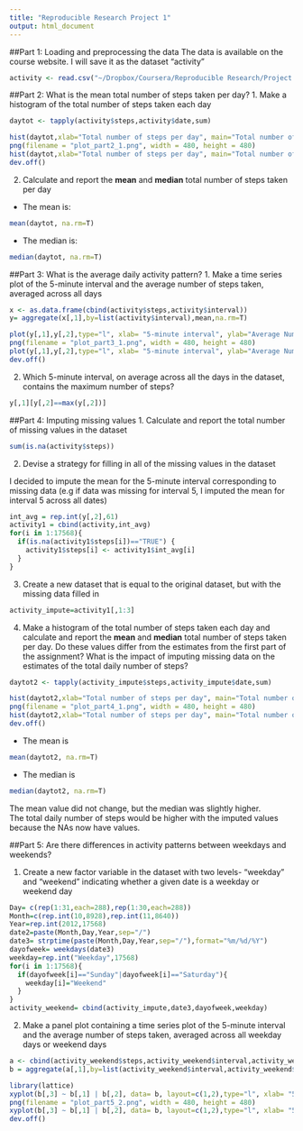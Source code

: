 ```yaml
---
title: "Reproducible Research Project 1"
output: html_document
---
```

##Part 1: Loading and preprocessing the data
The data is available on the course website. I will save it as the dataset "activity"
```r
activity <- read.csv("~/Dropbox/Coursera/Reproducible Research/Project 1/activity.csv", sep=",")
```  
  

##Part 2: What is the mean total number of steps taken per day?
1. Make a histogram of the total number of steps taken each day

```r
daytot <- tapply(activity$steps,activity$date,sum)
```
```r
hist(daytot,xlab="Total number of steps per day", main="Total number of steps per day")
png(filename = "plot_part2_1.png", width = 480, height = 480)
hist(daytot,xlab="Total number of steps per day", main="Total number of steps per day")
dev.off()
```  

2. Calculate and report the **mean** and **median** total number of steps taken per day

- The mean is:
```r
mean(daytot, na.rm=T)
```

- The median is:
```r
median(daytot, na.rm=T)
```


##Part 3: What is the average daily activity pattern?
1. Make a time series plot of the 5-minute interval and the average number of steps taken, averaged across all days
 
```r
x <- as.data.frame(cbind(activity$steps,activity$interval))
y= aggregate(x[,1],by=list(activity$interval),mean,na.rm=T)
```
```r
plot(y[,1],y[,2],type="l", xlab= "5-minute interval", ylab="Average Number of Steps", main="Average Daily Activity Pattern")
png(filename = "plot_part3_1.png", width = 480, height = 480)
plot(y[,1],y[,2],type="l", xlab= "5-minute interval", ylab="Average Number of Steps", main="Average Daily Activity Pattern")
dev.off()
```

2. Which 5-minute interval, on average across all the days in the dataset, contains the  maximum number of steps?
```r
y[,1][y[,2]==max(y[,2])]
```


##Part 4: Imputing missing values
1. Calculate and report the total number of missing values in the dataset
```r
sum(is.na(activity$steps))
```

2. Devise a strategy for filling in all of the missing values in the dataset 
  
  I decided to impute the mean for the 5-minute interval corresponding to missing data (e.g if data was missing for interval 5, I imputed the mean for interval 5 across all dates)
```r
int_avg = rep.int(y[,2],61)
activity1 = cbind(activity,int_avg)
for(i in 1:17568){
  if(is.na(activity1$steps[i])=="TRUE") {
    activity1$steps[i] <- activity1$int_avg[i]
  } 
}
```

3. Create a new dataset that is equal to the original dataset, but with the missing data filled in
```r
activity_impute=activity1[,1:3]
```

4. Make a histogram of the total number of steps taken each day and calculate and report the **mean** and **median** total number of steps taken per day. Do these values differ from the estimates from the first part of the assignment? What is the impact of imputing missing data on the estimates of the total daily number of steps?

```r
daytot2 <- tapply(activity_impute$steps,activity_impute$date,sum)
```
```r
hist(daytot2,xlab="Total number of steps per day", main="Total number of steps per day using imputed data")
png(filename = "plot_part4_1.png", width = 480, height = 480)
hist(daytot2,xlab="Total number of steps per day", main="Total number of steps per day using imputed data")
dev.off()
```  

- The mean is
```r
mean(daytot2, na.rm=T)
```  
- The median is
```r
median(daytot2, na.rm=T)
```

  The mean value did not change, but the median was slightly higher.   
  The total daily number of steps would be higher with the imputed values because the NAs now have values. 
  

##Part 5: Are there differences in activity patterns between weekdays and weekends?

1. Create a new factor variable in the dataset with two levels- "weekday" and "weekend" indicating whether a given date is a weekday or weekend day

```r
Day= c(rep(1:31,each=288),rep(1:30,each=288))
Month=c(rep.int(10,8928),rep.int(11,8640))
Year=rep.int(2012,17568)
date2=paste(Month,Day,Year,sep="/")
date3= strptime(paste(Month,Day,Year,sep="/"),format="%m/%d/%Y")
dayofweek= weekdays(date3)
weekday=rep.int("Weekday",17568)
for(i in 1:17568){
  if(dayofweek[i]=="Sunday"|dayofweek[i]=="Saturday"){
    weekday[i]="Weekend"
  }
}
activity_weekend= cbind(activity_impute,date3,dayofweek,weekday)
```

2. Make a panel plot containing a time series plot of the 5-minute interval and the average number of steps taken, averaged across all weekday days or weekend days

```r
a <- cbind(activity_weekend$steps,activity_weekend$interval,activity_weekend$weekday)
b = aggregate(a[,1],by=list(activity_weekend$interval,activity_weekend$weekday),mean,na.rm=T)
```
```r
library(lattice)
xyplot(b[,3] ~ b[,1] | b[,2], data= b, layout=c(1,2),type="l", xlab= "5-minute interval", ylab="Average Number of Steps", main="Average Activity Pattern for Weekends vs Weekdays")
png(filename = "plot_part5_2.png", width = 480, height = 480)
xyplot(b[,3] ~ b[,1] | b[,2], data= b, layout=c(1,2),type="l", xlab= "5-minute interval", ylab="Average Number of Steps", main="Average Activity Pattern for Weekends vs Weekdays")
dev.off()
```
